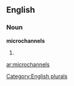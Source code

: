 ==English==

===Noun===
'''microchannels'''

# {{plural of|[[microchannel]]}}

[[Category:English plurals]]

[[ar:microchannels]]